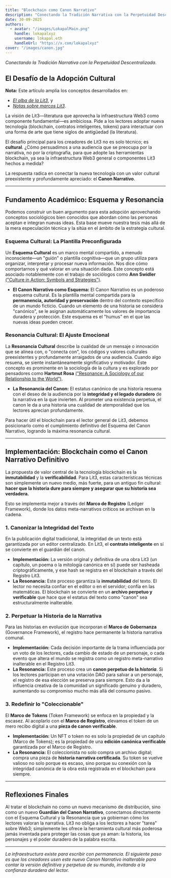 ```yaml
---
title: "Blockchain como Canon Narrativo"
description: "Conectando la Tradición Narrativa con la Perpetuidad Descentralizada."
date: 30-09-2025
authors:
  - avatar: "/images/LokapalMain.png"
    handle: lokapalxyz
    username: lokapal.eth
    handleUrl: "https://x.com/lokapalxyz"
cover: "/images/canon.jpg"
---
```


*Conectando la Tradición Narrativa con la Perpetuidad Descentralizada.*

## El Desafío de la Adopción Cultural

**Nota:** Este artículo amplía los conceptos desarrollados en:
- [*El alba de la Lit3*](https://www.lokapal.xyz/es/thoughtchain/the-dawn-of-lit3), y
- [*Notas sobre marcos Lit3*](https://www.lokapal.xyz/es/thoughtchain/lit3-frameworks).

La visión de Lit3—literatura que aprovecha la infraestructura Web3 como componente fundamental—es ambiciosa. Pide a los lectores adoptar nueva tecnología (blockchain, contratos inteligentes, tokens) para interactuar con una forma de arte que tiene siglos de antigüedad (la literatura).

El desafío principal para los creadores de Lit3 no es solo técnico; es **cultural**. ¿Cómo persuadimos a una audiencia que se preocupa por la narrativa, no por la criptografía, para que adopte las herramientas blockchain, ya sea la infraestructura Web3 general o componentes Lit3 hechos a medida?

La respuesta radica en conectar la nueva tecnología con un valor cultural preexistente y profundamente apreciado: el **Canon Narrativo**.

---

## Fundamento Académico: Esquema y Resonancia

Podemos construir un buen argumento para esta adopción aprovechando conceptos sociológicos bien conocidos que abordan cómo las personas aceptan e integran nuevas ideas. Esta base mueve nuestra tesis más allá de la mera especulación técnica y la sitúa en el ámbito de la estrategia cultural.

### Esquema Cultural: La Plantilla Preconfigurada
Un **Esquema Cultural** es un marco mental compartido, a menudo inconsciente—un "guión" o plantilla cognitiva—que un grupo utiliza para organizar, interpretar y procesar nueva información. Nos dice cómo comportarnos y qué valorar en una situación dada. Este concepto está asociado notablemente con el trabajo de sociólogos como **Ann Swidler** [("Culture in Action: Symbols and Strategies")](https://www.asanet.org/wp-content/uploads/savvy/introtosociology/Documents/ASRSwidler1986.pdf).

* **El Canon Narrativo como Esquema:** El Canon Narrativo es un poderoso esquema cultural. Es la plantilla mental compartida para la **permanencia, autoridad y preservación** dentro del contexto específico de un mundo ficticio. Cuando un elemento de una historia se considera "canónico", se le asignan automáticamente los valores de importancia duradera y protección. Este esquema es el "humus" en el que las nuevas ideas pueden crecer.

### Resonancia Cultural: El Ajuste Emocional
La **Resonancia Cultural** describe la cualidad de un mensaje o innovación que se alinea con, o "conecta con", los códigos y valores culturales preexistentes y profundamente arraigados de una audiencia. Cuando algo resuena, se siente instantáneamente significativo y motivador. Este concepto es prominente en la sociología de la cultura y es explorado por pensadores como **Hartmut Rosa** [("Resonance: A Sociology of our Relationship to the World")](https://www.wiley.com/en-us/Resonance%3A+A+Sociology+of+Our+Relationship+to+the+World-p-9781509519927).

* **La Resonancia del Canon:** El estatus canónico de una historia resuena con el deseo de la audiencia por la **integridad y el legado duradero** de la narrativa en la que invierten. Al prometer una existencia perpetua, el canon le da a una historia una cualidad de atemporalidad que los lectores aprecian profundamente.

Para hacer útil el blockchain para el lector general de Lit3, debemos posicionarlo como el cumplimiento definitivo del Esquema del Canon Narrativo, logrando la máxima resonancia cultural.

---

## Implementación: Blockchain como el Canon Narrativo Definitivo

La propuesta de valor central de la tecnología blockchain es la **inmutabilidad** y la **verificabilidad**. Para Lit3, estas características técnicas son simplemente un nuevo medio, más fuerte, para un antiguo fin cultural: **hacer que la historia dure para siempre y asegurar que su historia sea verdadera.**

Esto se implementa mejor a través del **Marco de Registro** (Ledger Framework), donde los datos meta-narrativos críticos se archivan en la cadena.

### 1. Canonizar la Integridad del Texto
En la publicación digital tradicional, la integridad de un texto está garantizada por un editor centralizado. En Lit3, el **contrato inteligente** en sí se convierte en el guardián del canon.

* **Implementación:** La versión original y definitiva de una obra Lit3 (un capítulo, un poema o la mitología canónica en sí) puede ser hasheada criptográficamente, y ese hash se registra en el blockchain a través del Registro Lit3.
* **La Resonancia:** Este proceso garantiza la **inmutabilidad** del texto. El lector no necesita confiar en el editor o en el servidor; confía en las matemáticas. El blockchain se convierte en un **archivo perpetuo y verificable** que hace que el estatus del texto como "canon" sea estructuralmente inalterable.

### 2. Perpetuar la Historia de la Narrativa
Para las historias en evolución que incorporan el **Marco de Gobernanza** (Governance Framework), el registro hace permanente la historia narrativa comunal.

* **Implementación:** Cada decisión importante de la trama influenciada por un voto de los lectores, cada cambio de estado de un personaje, o cada evento que altera el mundo se registra como un registro meta-narrativo inalterable en el Registro Lit3.
* **La Resonancia:** Este proceso crea un **canon perpetuo de la *historia***. Si los lectores participan en una votación DAO para salvar a un personaje, el registro de esa elección se preserva para siempre. Esto da a la influencia creativa de la comunidad un significado genuino y duradero, aumentando su compromiso mucho más allá del consumo pasivo.

### 3. Redefinir lo "Coleccionable"
El **Marco de Tokens** (Token Framework) se enfoca en la propiedad y la escasez. Al acoplarlo con el **Marco de Registro**, elevamos el token de un mero recibo digital a una **pieza de canon verificable**.

* **Implementación:** Un NFT o token no es solo la propiedad de un capítulo (Marco de Tokens); es la propiedad de una **edición canónica verificable** garantizada por el Marco de Registro.
* **La Resonancia:** El coleccionista no solo compra un archivo digital; compra una pieza de **historia narrativa certificada**. Su token se vuelve valioso no solo porque es escaso, sino porque su conexión con la integridad canónica de la obra está registrada en el blockchain para siempre.

---

## Reflexiones Finales

Al tratar el blockchain no como un nuevo mecanismo de distribución, sino como un nuevo **Guardián del Canon Narrativo**, conectamos directamente con el Esquema Cultural y la Resonancia que ya gobiernan cómo los lectores valoran la narrativa. Lit3 no obliga a los lectores a hacer "tarea" sobre Web3; simplemente les ofrece la herramienta cultural más poderosa jamás inventada para proteger las cosas que ya aman: la historia, los personajes y el poder duradero de la palabra escrita.

---

*La infraestructura existe para escribir con permanencia. El siguiente paso es que los creadores usen este nuevo Canon Narrativo inalterable para contar la versión definitiva y perpetua de su mundo, invitando a la confianza duradera del lector.*